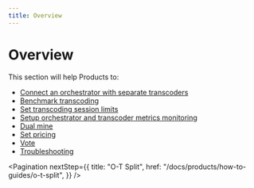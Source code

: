 ```yaml
---
title: Overview
---
```


# Overview

This section will help Products to:

- [Connect an orchestrator with separate transcoders](/docs/products/how-to-guides/o-t-split)
- [Benchmark transcoding](/docs/products/how-to-guides/benchmarking)
- [Set transcoding session limits](/docs/products/how-to-guides/session-limits)
- [Setup orchestrator and transcoder metrics monitoring](/docs/products/how-to-guides/metrics-monitoring)
- [Dual mine](/docs/products/how-to-guides/dual-mining)
- [Set pricing](/docs/products/how-to-guides/pricing)
- [Vote](/docs/products/how-to-guides/vote)
- [Troubleshooting](/docs/products/how-to-guides/troubleshooting)

<Pagination
  nextStep={{
    title: "O-T Split",
    href: "/docs/products/how-to-guides/o-t-split",
  }}
/>
